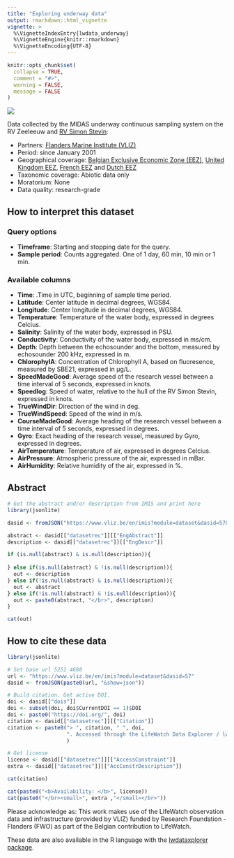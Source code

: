 ```yaml
---
title: "Exploring underway data"
output: rmarkdown::html_vignette
vignette: >
  %\VignetteIndexEntry{lwdata_underway}
  %\VignetteEngine{knitr::rmarkdown}
  %\VignetteEncoding{UTF-8}
---
```


```r
knitr::opts_chunk$set(
  collapse = TRUE,
  comment = "#>",
  warning = FALSE,
  message = FALSE
)
```

<img src='lwde_uw.png' class='rightimg'  />

Data collected by the MIDAS underway continuous sampling system on the RV Zeeleeuw and [RV Simon Stevin](http://www.vliz.be/en/rv-simon-stevin):

- Partners: [Flanders Marine Institute (VLIZ)](https://www.vliz.be/en/imis?module=institute&insid=36)
- Period: since January 2001
- Geographical coverage: [Belgian Exclusive Economic Zone (EEZ)](https://www.marineregions.org/gazetteer.php?p=details&id=3293), [United Kingdom EEZ](https://www.marineregions.org/gazetteer.php?p=details&id=5696), [French EEZ](https://www.marineregions.org/gazetteer.php?p=details&id=5677) and [Dutch EEZ](https://www.marineregions.org/gazetteer.php?p=details&id=5668)
- Taxonomic coverage: Abiotic data only
- Moratorium: None
- Data quality: research-grade
 
## How to interpret this dataset
 
### Query options
* **Timeframe**: Starting and stopping date for the query.
* **Sample period**: Counts aggregated. One of 1 day, 60 min, 10 min or 1 min.
 
### Available columns
* **Time**: .Time in UTC, beginning of sample time period.
* **Latitude**: Center latitude in decimal degrees, WGS84.
* **Longitude**: Center longitude in decimal degrees, WGS84.
* **Temperature**: Temperature of the water body, expressed in degrees Celcius.
* **Salinity**: Salinity of the water body, expressed in PSU.
* **Conductivity**: Conductivity of the water body, expressed in ms/cm.
* **Depth**: Depth between the echosounder and the bottom, measured by echosounder 200 kHz, expressed in m.
* **ChlorophylA**: Concentration of Chlorophyll A, based on fluoresence, measured by SBE21, expressed in µg/L.
* **SpeedMadeGood**: Average speed of the research vessel between a time interval of 5 seconds, expressed in knots.
* **Speedlog**: Speed of water, relative to the hull of the RV Simon Stevin, expressed in knots.
* **TrueWindDir**: Direction of the wind in deg.
* **TrueWindSpeed**: Speed of the wind in m/s.
* **CourseMadeGood**: Average heading of the research vessel between a time interval of 5 seconds, expressed in degrees.
* **Gyro**: Exact heading of the research vessel, measured by Gyro, expressed in degrees.
* **AirTemperature**: Temperature of air, expressed in degrees Celcius.
* **AirPressure**: Atmospheric pressure of the air, expressed in mBar.
* **AirHumidity**: Relative humidity of the air, expressed in %.

## Abstract

```r
# Get the abstract and/or description from IMIS and print here
library(jsonlite)

dasid <- fromJSON("https://www.vliz.be/en/imis?module=dataset&dasid=57&show=json")

abstract <- dasid[["datasetrec"]][["EngAbstract"]]
description <- dasid[["datasetrec"]][["EngDescr"]]

if (is.null(abstract) & is.null(description)){
  
} else if(is.null(abstract) & !is.null(description)){
  out <- description
} else if(!is.null(abstract) & is.null(description)){
  out <- abstract
} else if(!is.null(abstract) & !is.null(description)){
  out <- paste0(abstract, "</br>", description)
}

cat(out)
```


## How to cite these data

```r
library(jsonlite)

# Set base url 5251 4688
url <- "https://www.vliz.be/en/imis?module=dataset&dasid=57"
dasid <- fromJSON(paste0(url, "&show=json"))

# Build citation. Get active DOI.
doi <- dasid[["dois"]]
doi <- subset(doi, doi$CurrentDOI == 1)$DOI
doi <- paste0("https://doi.org/", doi)
citation <- dasid[["datasetrec"]][["Citation"]]
citation <- paste0("> ", citation, " ", doi, 
                   ". Accessed through the LifeWatch Data Explorer / lwdataexplorer R package."
                   )

# Get license
license <- dasid[["datasetrec"]][["AccessConstraint"]]
extra <- dasid[["datasetrec"]][["AccConstrDescription"]]
```

```r
cat(citation)
```

```r
cat(paste0("<b>Availability: </b>", license))
cat(paste0("</br><small>", extra ,"</small></br>"))
```

Please acknowledge as: This work makes use of the LifeWatch observation data and infrastructure (provided by VLIZ) funded by Research Foundation - Flanders (FWO) as part of the Belgian contribution to LifeWatch.

These data are also available in the R language with the [lwdataxplorer package](https://lifewatch.github.io/lwdataexplorer/).
